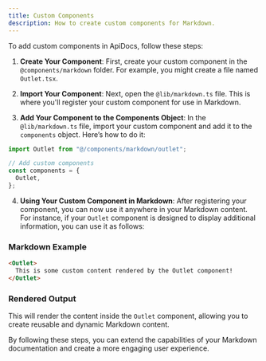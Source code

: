 ```yaml
---
title: Custom Components
description: How to create custom components for Markdown.
---
```


To add custom components in ApiDocs, follow these steps:

1. **Create Your Component**: First, create your custom component in the `@components/markdown` folder. For example, you might create a file named `Outlet.tsx`.

2. **Import Your Component**: Next, open the `@lib/markdown.ts` file. This is where you'll register your custom component for use in Markdown.

3. **Add Your Component to the Components Object**: In the `@lib/markdown.ts` file, import your custom component and add it to the `components` object. Here’s how to do it:

```ts
import Outlet from "@/components/markdown/outlet";

// Add custom components
const components = {
  Outlet,
};
```

4. **Using Your Custom Component in Markdown**: After registering your component, you can now use it anywhere in your Markdown content. For instance, if your `Outlet` component is designed to display additional information, you can use it as follows:

### Markdown Example

```markdown
<Outlet>
  This is some custom content rendered by the Outlet component!
</Outlet>
```

### Rendered Output

This will render the content inside the `Outlet` component, allowing you to create reusable and dynamic Markdown content.

By following these steps, you can extend the capabilities of your Markdown documentation and create a more engaging user experience.
